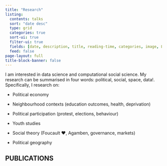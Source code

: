 ```yaml
---
title: "Research"
listing:
  contents: talks
  sort: "date desc"
  type: grid
  categories: true
  sort-ui: true
  filter-ui: true
  fields: [date, description, title, reading-time, categories, image, Location, Venue]
  feed: false
page-layout: full
title-block-banner: false
---
```


I am interested in data science and computational social science. My research can be summarised in four words: political, social, space, data!. Specifically, I research on:

::: {.grid}

::: {.g-col-6}

- Political economy

- Neighbourhood contexts (education outcomes, health, deprivation)

- Political participation (protest, elections, behaviour)

:::
  
::: {.g-col-6}

- Youth studies

- Social theory (Foucault ❤️, Agamben, governance, markets)

- Political geography
:::
  
::: 

## **PUBLICATIONS**

